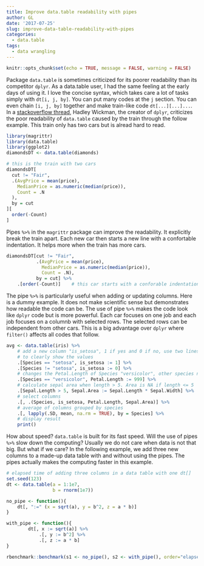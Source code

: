 ```yaml
---
title: Improve data.table readability with pipes
author: GL
date: '2017-07-25'
slug: improve-data-table-readability-with-pipes
categories:
  - data.table
tags:
  - data wrangling
---
```



```r
knitr::opts_chunk$set(echo = TRUE, message = FALSE, warning = FALSE)
```

Package ```data.table```  is sometimes criticized for its poorer readability than its competitor ```dplyr```. As a data.table user, I had the same feeling at the early days of using it. I love the concise syntax, which takes care a lot of tasks simply with ```dt[i, j, by]```. You can put many codes at the ``j`` section. You can even chain ``[i, j, by]`` together and make  train-like code ```dt[...][...]...```. In a [stackoverflow thread](http://stackoverflow.com/questions/21435339/data-table-vs-dplyr-can-one-do-something-well-the-other-cant-or-does-poorly), Hadley Wickman, the creator of ```dplyr```, criticizes the poor readability of ```data.table``` caused by the train through the follow example. This train only has two cars but is alread hard to read.
```r
library(magrittr)
library(data.table)
library(ggplot2)
diamondsDT <- data.table(diamonds)

# this is the train with two cars
diamondsDT[
  cut != "Fair", 
  .(AvgPrice = mean(price),
    MedianPrice = as.numeric(median(price)),
    Count = .N
  ), 
  by = cut
][ 
  order(-Count) 
]
```

Pipes ```%>%``` in the ```magrittr``` package can improve the readability. It explicitly break the train apart. Each new car then starts a new line with a confortable indentation. It helps more when the train has more cars.
```r
diamondsDT[cut != "Fair", 
           .(AvgPrice = mean(price),
             MedianPrice = as.numeric(median(price)),
             Count = .N), 
           by = cut] %>% 
    .[order(-Count)]    # this car starts with a conforable indentation
```


The pipe ```%>%``` is particularly useful when adding or updating columns. Here is a dummy example. It does not make scientific sense but demonstrates how readable the code can be. The use of pipe ```%>%``` makes the code look like ```dplyr``` code but is more powerful. Each car focuses on one job and each job focuses on a columnb with selected rows. The selected rows can be independent from other cars. This is a big advantage over ```dplyr``` where ```filter()``` affects all codes that follow. 
```r
avg <- data.table(iris) %>%
    # add a new column "is_setosa", 1 if yes and 0 if no, use two lines of codes 
    # to clearly show the values
    .[Species == "setosa", is_setosa := 1] %>%                         
    .[Species != "setosa", is_setosa := 0] %>%
    # changes the Petal.Length of Species "versicolor", other species not affected
    .[Species == "versicolor", Petal.Length := 999] %>%   
    # calculate sepal area when length > 5. Area is NA if length <= 5
    .[Sepal.Length > 5, Sepal.Area := Sepal.Length * Sepal.Width] %>%  
    # select columns
    .[, .(Species, is_setosa, Petal.Length, Sepal.Area)] %>%    
    # average of columns grouped by species
    .[, lapply(.SD, mean, na.rm = TRUE), by = Species] %>%  
    # display result
    print()                                                            
```

How about speed?  ```data.table``` is built for its fast speed. Will the use of pipes ```%>%``` slow down the computing? Usually we do not care when data is not that big. But what if we care? In the following example, we add three new columns to a made-up data table with and without using the pipes. The pipes actually makes the computing faster in this example. 

```r
# elapsed time of adding three columns in a data table with one dt[]
set.seed(123)
dt <- data.table(a = 1:1e7,
                 b = rnorm(1e7))

no_pipe <- function(){
    dt[, ":=" (x = sqrt(a), y = b^2, z = a * b)]
}

with_pipe <- function(){
        dt[, x := sqrt(a)] %>%
            .[, y := b^2] %>%
            .[, z := a * b]
}

rbenchmark::benchmark(s1 <- no_pipe(), s2 <- with_pipe(), order="elapsed", replications=10)
```
